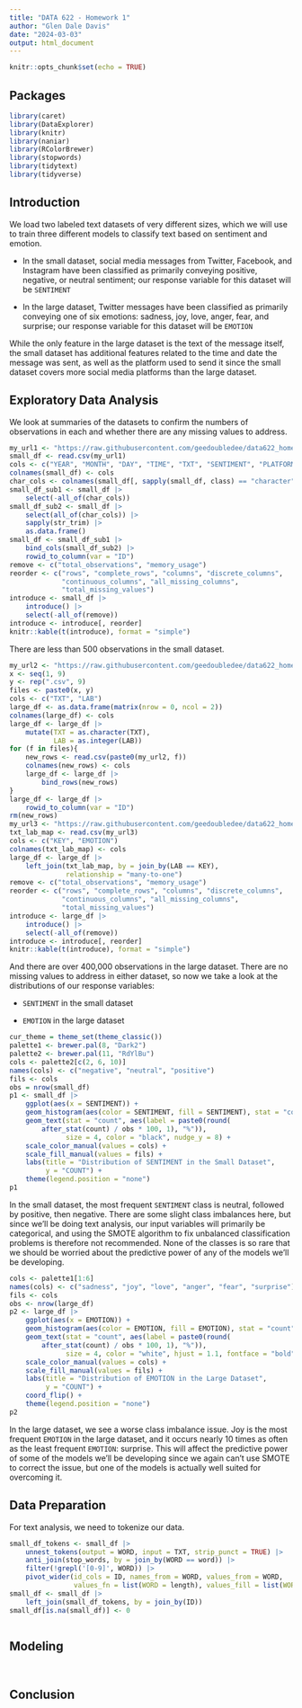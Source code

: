```yaml
---
title: "DATA 622 - Homework 1"
author: "Glen Dale Davis"
date: "2024-03-03"
output: html_document
---
```


```r
knitr::opts_chunk$set(echo = TRUE)
```

## Packages

```r
library(caret)
library(DataExplorer)
library(knitr)
library(naniar)
library(RColorBrewer)
library(stopwords)
library(tidytext)
library(tidyverse)

```

## Introduction

We load two labeled text datasets of very different sizes, which we will use to train three different models to classify text based on sentiment and emotion.

* In the small dataset, social media messages from Twitter, Facebook, and Instagram have been classified as primarily conveying positive, negative, or neutral sentiment; our response variable for this dataset will be `SENTIMENT`

* In the large dataset, Twitter messages have been classified as primarily conveying one of six emotions: sadness, joy, love, anger, fear, and surprise; our response variable for this dataset will be `EMOTION`

While the only feature in the large dataset is the text of the message itself, the small dataset has additional features related to the time and date the message was sent, as well as the platform used to send it since the small dataset covers more social media platforms than the large dataset. 

## Exploratory Data Analysis

We look at summaries of the datasets to confirm the numbers of observations in each and whether there are any missing values to address. 

```r
my_url1 <- "https://raw.githubusercontent.com/geedoubledee/data622_homework1/main/sentiment_analysis.csv"
small_df <- read.csv(my_url1)
cols <- c("YEAR", "MONTH", "DAY", "TIME", "TXT", "SENTIMENT", "PLATFORM")
colnames(small_df) <- cols
char_cols <- colnames(small_df[, sapply(small_df, class) == "character"])
small_df_sub1 <- small_df |>
    select(-all_of(char_cols))
small_df_sub2 <- small_df |>
    select(all_of(char_cols)) |>
    sapply(str_trim) |>
    as.data.frame()
small_df <- small_df_sub1 |>
    bind_cols(small_df_sub2) |>
    rowid_to_column(var = "ID")
remove <- c("total_observations", "memory_usage")
reorder <- c("rows", "complete_rows", "columns", "discrete_columns",
             "continuous_columns", "all_missing_columns",
             "total_missing_values")
introduce <- small_df |>
    introduce() |>
    select(-all_of(remove))
introduce <- introduce[, reorder]
knitr::kable(t(introduce), format = "simple")

```

There are less than 500 observations in the small dataset. 

```r
my_url2 <- "https://raw.githubusercontent.com/geedoubledee/data622_homework1/main/text_pt_"
x <- seq(1, 9)
y <- rep(".csv", 9)
files <- paste0(x, y)
cols <- c("TXT", "LAB")
large_df <- as.data.frame(matrix(nrow = 0, ncol = 2))
colnames(large_df) <- cols
large_df <- large_df |>
    mutate(TXT = as.character(TXT),
           LAB = as.integer(LAB))
for (f in files){
    new_rows <- read.csv(paste0(my_url2, f))
    colnames(new_rows) <- cols
    large_df <- large_df |>
        bind_rows(new_rows)
}
large_df <- large_df |>
    rowid_to_column(var = "ID")
rm(new_rows)
my_url3 <- "https://raw.githubusercontent.com/geedoubledee/data622_homework1/main/text_label_map.csv"
txt_lab_map <- read.csv(my_url3)
cols <- c("KEY", "EMOTION")
colnames(txt_lab_map) <- cols
large_df <- large_df |>
    left_join(txt_lab_map, by = join_by(LAB == KEY),
              relationship = "many-to-one")
remove <- c("total_observations", "memory_usage")
reorder <- c("rows", "complete_rows", "columns", "discrete_columns",
             "continuous_columns", "all_missing_columns",
             "total_missing_values")
introduce <- large_df |>
    introduce() |>
    select(-all_of(remove))
introduce <- introduce[, reorder]
knitr::kable(t(introduce), format = "simple")

```

And there are over 400,000 observations in the large dataset. There are no missing values to address in either dataset, so now we take a look at the distributions of our response variables:

* `SENTIMENT` in the small dataset

* `EMOTION` in the large dataset

```r
cur_theme = theme_set(theme_classic())
palette1 <- brewer.pal(8, "Dark2")
palette2 <- brewer.pal(11, "RdYlBu")
cols <- palette2[c(2, 6, 10)]
names(cols) <- c("negative", "neutral", "positive")
fils <- cols
obs = nrow(small_df)
p1 <- small_df |>
    ggplot(aes(x = SENTIMENT)) +
    geom_histogram(aes(color = SENTIMENT, fill = SENTIMENT), stat = "count") +
    geom_text(stat = "count", aes(label = paste0(round(
        after_stat(count) / obs * 100, 1), "%")),
              size = 4, color = "black", nudge_y = 8) + 
    scale_color_manual(values = cols) +
    scale_fill_manual(values = fils) +
    labs(title = "Distribution of SENTIMENT in the Small Dataset",
         y = "COUNT") +
    theme(legend.position = "none")
p1

```

In the small dataset, the most frequent `SENTIMENT` class is neutral, followed by positive, then negative. There are some slight class imbalances here, but since we'll be doing text analysis, our input variables will primarily be categorical, and using the SMOTE algorithm to fix unbalanced classification problems is therefore not recommended. None of the classes is so rare that we should be worried about the predictive power of any of the models we'll be developing.

```r
cols <- palette1[1:6]
names(cols) <- c("sadness", "joy", "love", "anger", "fear", "surprise")
fils <- cols
obs <- nrow(large_df)
p2 <- large_df |>
    ggplot(aes(x = EMOTION)) +
    geom_histogram(aes(color = EMOTION, fill = EMOTION), stat = "count") +
    geom_text(stat = "count", aes(label = paste0(round(
        after_stat(count) / obs * 100, 1), "%")),
              size = 4, color = "white", hjust = 1.1, fontface = "bold") + 
    scale_color_manual(values = cols) +
    scale_fill_manual(values = fils) +
    labs(title = "Distribution of EMOTION in the Large Dataset",
         y = "COUNT") +
    coord_flip() +
    theme(legend.position = "none")
p2

```

In the large dataset, we see a worse class imbalance issue. Joy is the most frequent `EMOTION` in the large dataset, and it occurs nearly 10 times as often as the least frequent `EMOTION`: surprise. This will affect the predictive power of some of the models we'll be developing since we again can't use SMOTE to correct the issue, but one of the models is actually well suited for overcoming it. 

## Data Preparation

For text analysis, we need to tokenize our data. 

```r
small_df_tokens <- small_df |>
    unnest_tokens(output = WORD, input = TXT, strip_punct = TRUE) |>
    anti_join(stop_words, by = join_by(WORD == word)) |>
    filter(!grepl('[0-9]', WORD)) |>
    pivot_wider(id_cols = ID, names_from = WORD, values_from = WORD,
                values_fn = list(WORD = length), values_fill = list(WORD = 0))
small_df <- small_df |>
    left_join(small_df_tokens, by = join_by(ID))
small_df[is.na(small_df)] <- 0

```

```r

```

## Modeling

```r

```

```r

```

## Conclusion
